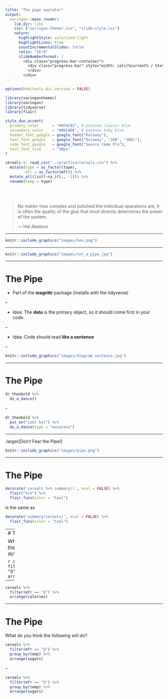 ```yaml
---
title: "The pipe operator"
output:
  xaringan::moon_reader:
    lib_dir: libs
    css: ["xaringan-themer.css", "slide-style.css"]
    nature:
      highlightStyle: solarized-light
      highlightLines: true
      countIncrementalSlides: false
      ratio: "16:9"
      slideNumberFormat: |
        <div class="progress-bar-container">
          <div class="progress-bar" style="width: calc(%current% / %total% * 100%);">
          </div>
        </div>
---
```


```r
options(htmltools.dir.version = FALSE)
```

```r
library(xaringanthemer)
library(xaringan)
library(tidyverse)
library(flair)

style_duo_accent(
  primary_color      = "#0F4C81", # pantone classic blue
  secondary_color    = "#B6CADA", # pantone baby blue
  header_font_google = google_font("Raleway"),
  text_font_google   = google_font("Raleway", "300", "300i"),
  code_font_google   = google_font("Source Code Pro"),
  text_font_size     = "30px"
)
```

```r
cereals <- read_csv("../practice/cereals.csv") %>% 
  mutate(type = as_factor(type), 
         mfr = as_factor(mfr)) %>% 
  mutate_all(list(~na_if(., -1))) %>% 
  rename(temp = type)
```


</br>
</br> 

>No matter how complex and polished the individual operations are, it is often
the quality of the glue that most directly determines the power of the system.
>
>— Hal Abelson

---

```r
knitr::include_graphics("images/hex.png")
```

---

```r
knitr::include_graphics("images/not_a_pipe.jpg")
```

---

# The Pipe

* Part of the **magrittr** package (installs with the tidyverse)

--

* Idea:  The **data** is the primary object, so it should come first in your code.

--

* Idea:  Code should read **like a sentence**

--

```r
knitr::include_graphics("images/diagram_sentence.jpg")
```

---

# The Pipe

```r
dr_theobold %>%
  do_a_dance()
```

--

```r
dr_theobold %>%
  put_on("cool hat") %>%
  do_a_dance(type = "macarena")
```

---

.larger[Don't Fear the Pipe!]

```r
knitr::include_graphics("images/pipe.png")
```

---

# The Pipe

```r
decorate('cereals %>% summary()', eval = FALSE) %>% 
  flair("%>%") %>% 
  flair_funs(color = "teal")
```

is the same as

```r
decorate('summary(cereals)', eval = FALSE) %>% 
  flair_funs(color = "teal")
```

---
# The Pipe

What do you think the following will do?

```r
cereals %>%
  filter(mfr == "Q") %>%
  arrange(calories)
```

--

```r
cereals %>%
  filter(mfr == "Q") %>%
  arrange(calories)
```


---

# The Pipe

What do you think the following will do?

```r
cereals %>%
  filter(mfr == "Q") %>%
  group_by(temp) %>% 
  arrange(sugars)
```


--

```r
cereals %>%
  filter(mfr == "Q") %>%
  group_by(temp) %>% 
  arrange(sugars)
```
